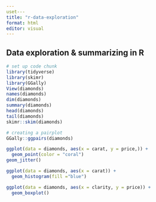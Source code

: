 ```yaml
---
uset---
title: "r-data-exploration"
format: html
editor: visual
---
```


## Data exploration & summarizing in R

```r
# set up code chunk
library(tidyverse)
library(skimr)
library(GGally)
View(diamonds)
names(diamonds)
dim(diamonds)
summary(diamonds)
head(diamonds)
tail(diamonds)
skimr::skim(diamonds)
```

```r
# creating a pairplot
GGally::ggpairs(diamonds)

```

```r
ggplot(data = diamonds, aes(x = carat, y = price,)) +
  geom_point(color = "coral")
geom_jitter()

```

```r
ggplot(data = diamonds, aes(x = carat)) +
  geom_histogram(fill ="blue")
```

```r
ggplot(data = diamonds, aes(x = clarity, y = price)) +
  geom_boxplot()
```
